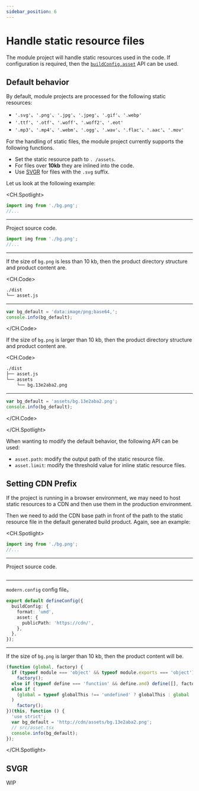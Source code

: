 ```yaml
---
sidebar_position: 6
---
```


# Handle static resource files

The module project will handle static resources used in the code. If configuration is required, then the [`buildConfig.asset`](/en/api/build-config#asset) API can be used.

## Default behavior

By default, module projects are processed for the following static resources:

- `'.svg'`、`'.png'`、`'.jpg'`、`'.jpeg'`、`'.gif'`、`'.webp'`
- `'.ttf'`、`'.otf'`、`'.woff'`、`'.woff2'`、`'.eot'`
- `'.mp3'`、`'.mp4'`、`'.webm'`、`'.ogg'`、`'.wav'`、`'.flac'`、`'.aac'`、`'.mov'`

For the handling of static files, the module project currently supports the following functions.

- Set the static resource path to `. /assets`.
- For files over **10kb** they are inlined into the code.
- Use [SVGR](https://react-svgr.com/) for files with the `.svg` suffix.

Let us look at the following example:

<CH.Spotlight>

```ts ./src/asset.ts
import img from './bg.png';
//...
```

---

Project source code.

```ts ./src/asset.ts
import img from './bg.png';
//...
```

---

If the size of `bg.png` is less than 10 kb, then the product directory structure and product content are.

<CH.Code>

```bash
./dist
└── asset.js
```

---

```js ./dist/asset.js
var bg_default = 'data:image/png;base64,';
console.info(bg_default);
```

</CH.Code>

If the size of `bg.png` is larger than 10 kb, then the product directory structure and product content are.

<CH.Code>

```bash
./dist
├── asset.js
└── assets
    └── bg.13e2aba2.png
```

---

```js ./dist/asset.js
var bg_default = 'assets/bg.13e2aba2.png';
console.info(bg_default);
```

</CH.Code>

</CH.Spotlight>

When wanting to modify the default behavior, the following API can be used:

- `asset.path`: modify the output path of the static resource file.
- `asset.limit`: modify the threshold value for inline static resource files.

## Setting CDN Prefix

If the project is running in a browser environment, we may need to host static resources to a CDN and then use them in the production environment.

Then we need to add the CDN base path in front of the path to the static resource file in the default generated build product. Again, see an example:

<CH.Spotlight>

```ts ./src/asset.ts
import img from './bg.png';
//...
```

---

Project source code.

```ts ./src/asset.ts

```

---

`modern.config` config file。

```ts ./modern.config.ts
export default defineConfig({
  buildConfig: {
    format: 'umd',
    asset: {
      publicPath: 'https://cdn/',
    },
  },
});
```

---

If the size of `bg.png` is larger than 10 kb, then the product content will be.

```js ./dist/asset.js focus=7:7
(function (global, factory) {
  if (typeof module === 'object' && typeof module.exports === 'object')
    factory();
  else if (typeof define === 'function' && define.amd) define([], factory);
  else if (
    (global = typeof globalThis !== 'undefined' ? globalThis : global || self)
  )
    factory();
})(this, function () {
  'use strict';
  var bg_default = 'http://cdn/assets/bg.13e2aba2.png';
  // src/asset.tsx
  console.info(bg_default);
});
```

</CH.Spotlight>

## SVGR

WIP
